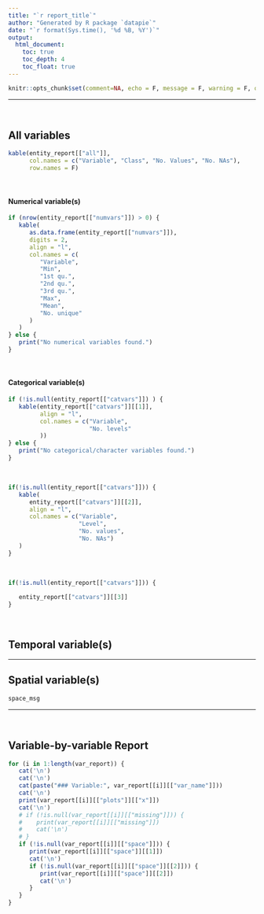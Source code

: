 ```yaml
---
title: "`r report_title`"
author: "Generated by R package `datapie`"
date: "`r format(Sys.time(), '%d %B, %Y')`"
output:
  html_document:
    toc: true
    toc_depth: 4
    toc_float: true
---
```


```r
knitr::opts_chunk$set(comment=NA, echo = F, message = F, warning = F, out.width = '100%', fig.height = 4)
```

---

&nbsp;

## All variables

```r
kable(entity_report[["all"]],
      col.names = c("Variable", "Class", "No. Values", "No. NAs"),
      row.names = F)

```

&nbsp;

#### Numerical variable(s)

```r
if (nrow(entity_report[["numvars"]]) > 0) {
   kable(
      as.data.frame(entity_report[["numvars"]]),
      digits = 2,
      align = "l",
      col.names = c(
         "Variable",
         "Min",
         "1st qu.",
         "2nd qu.",
         "3rd qu.",
         "Max",
         "Mean",
         "No. unique"
      )
   )
} else {
   print("No numerical variables found.")
}
```

&nbsp;

#### Categorical variable(s)

```r
if (!is.null(entity_report[["catvars"]]) ) {
   kable(entity_report[["catvars"]][[1]],
         align = "l",
         col.names = c("Variable",
                       "No. levels"
         ))
} else {
   print("No categorical/character variables found.")
}
```

&nbsp;

```r
if(!is.null(entity_report[["catvars"]])) {
   kable(
      entity_report[["catvars"]][[2]],
      align = "l",
      col.names = c("Variable",
                    "Level",
                    "No. values",
                    "No. NAs")
   )
}
```

&nbsp;

```r
if(!is.null(entity_report[["catvars"]])) {
      
   entity_report[["catvars"]][[3]]
}
```

&nbsp;

## Temporal variable(s)



---

## Spatial variable(s)

```r
space_msg
```


---

&nbsp;

## Variable-by-variable Report

```r
for (i in 1:length(var_report)) {
   cat('\n')
   cat('\n')
   cat(paste("### Variable:", var_report[[i]][["var_name"]]))
   cat('\n')
   print(var_report[[i]][["plots"]][["x"]])
   cat('\n')
   # if (!is.null(var_report[[i]][["missing"]])) {
   #    print(var_report[[i]][["missing"]])
   #    cat('\n')
   # }
   if (!is.null(var_report[[i]][["space"]])) {
      print(var_report[[i]][["space"]][[1]])
      cat('\n')
      if (!is.null(var_report[[i]][["space"]][[2]])) {
         print(var_report[[i]][["space"]][[2]])
         cat('\n')
      }
   }
}
```